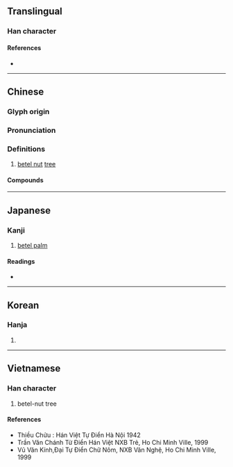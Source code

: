 {{character info/new}}
==Translingual==

===Han character===
{{Han char|rn=75|rad=木|as=09|sn=13|four=47927|canj=DIIL|ids=⿰木郎}}

====References====
* {{Han ref|kx=0543.040|dkj=15226|dj=0930.350|hdz=21239.030|uh=6994|ud=27028|bh=B77D|bd=46973}}

----

==Chinese==
{{zh-forms}}

===Glyph origin===
{{Han etym}}

===Pronunciation===
{{zh-pron
|m=láng
|c=long4
|mn=lông/nn̂g
|mn_note=lông - literary; nn̂g - vernacular
|mc=y
|oc=y
|ma=
|cat=n
}}

===Definitions===
{{zh-hanzi}}

# [[betel nut]] [[tree]]

====Compounds====
{{zh-der|檳榔|榔頭|榔榆|檳榔西施|檳榔嶼|榔板|檳榔攤|榔杭|榔搥|桄榔|鳴榔板|鳴榔}}

----

==Japanese==

===Kanji===
{{ja-kanji|grade=|rs=木09}}

# [[betel palm]]

====Readings====
* {{ja-readings|on=[[ろう]] (rō)|kun=}}

----

==Korean==

===Hanja===
{{ko-hanja|hangeul=[[랑]]>[[낭]]|eumhun=|rv=rang>nang|mr=rang>nang|y=lang>nang}}

# {{defn|lang=ko|sort=木09}}

----

==Vietnamese==

===Han character===
{{vi-readings|rs=木09|hanviet=[[lang]], [[trang]]}}

# betel-nut tree

====References====
* Thiều Chửu : Hán Việt Tự Điển Hà Nội 1942
* Trần Văn Chánh Từ Điển Hán Việt NXB Trẻ, Ho Chi Minh Ville, 1999
* Vũ Văn Kính,Đại Tự Điển Chữ Nôm, NXB Văn Nghệ, Ho Chi Minh Ville, 1999